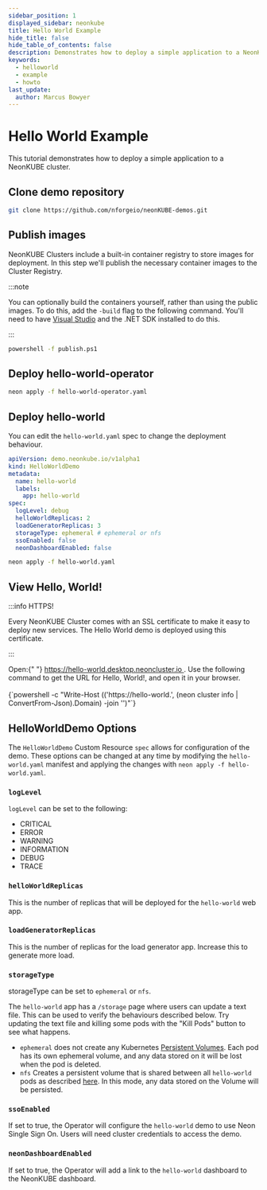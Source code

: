 ```yaml
---
sidebar_position: 1
displayed_sidebar: neonkube
title: Hello World Example
hide_title: false
hide_table_of_contents: false
description: Demonstrates how to deploy a simple application to a NeonKUBE cluster.
keywords:
  - helloworld
  - example
  - howto
last_update:
  author: Marcus Bowyer
---
```



# Hello World Example

This tutorial demonstrates how to deploy a simple application to a NeonKUBE cluster.

## Clone demo repository

```bash
git clone https://github.com/nforgeio/neonKUBE-demos.git
```

## Publish images

NeonKUBE Clusters include a built-in container registry to store images for deployment. In this step we'll publish
the necessary container images to the Cluster Registry.

:::note

You can optionally build the containers yourself, rather than using the public images. To do this, add the `-build` flag to the following
command. You'll need to have [Visual Studio](https://visualstudio.microsoft.com/) and the .NET SDK installed to do this.

:::

```bash
powershell -f publish.ps1
```

## Deploy hello-world-operator

```bash
neon apply -f hello-world-operator.yaml
```

## Deploy hello-world

You can edit the `hello-world.yaml` spec to change the deployment behaviour.

```yaml
apiVersion: demo.neonkube.io/v1alpha1
kind: HelloWorldDemo
metadata:
  name: hello-world
  labels:
    app: hello-world
spec:
  logLevel: debug
  helloWorldReplicas: 2
  loadGeneratorReplicas: 3
  storageType: ephemeral # ephemeral or nfs
  ssoEnabled: false
  neonDashboardEnabled: false
```

```bash
neon apply -f hello-world.yaml
```

## View Hello, World!

:::info HTTPS!

Every NeonKUBE Cluster comes with an SSL certificate to make it easy to deploy new services.
The Hello World demo is deployed using this certificate.

:::

<Tabs groupId="deployment">
  <TabItem value="desktop" label="neonDESKTOP">
    Open:{" "}
    <a href="https://hello-world.desktop.neoncluster.io">
      https://hello-world.desktop.neoncluster.io
    </a>
    .
  </TabItem>
  <TabItem value="kube" label="neonKUBE">
    Use the following command to get the URL for Hello, World!, and open it in
    your browser.
    <br />
    <br />
    <CodeBlock language="bash">
      {`powershell -c "Write-Host (('https://hello-world.', (neon cluster info | ConvertFrom-Json).Domain) -join '')"`}
    </CodeBlock>
  </TabItem>
</Tabs>

## HelloWorldDemo Options

The `HelloWorldDemo` Custom Resource `spec` allows for configuration of the demo. These options can be changed at any time by modifying
the `hello-world.yaml` manifest and applying the changes with `neon apply -f hello-world.yaml`.

### `logLevel`

`logLevel` can be set to the following:

- CRITICAL
- ERROR
- WARNING
- INFORMATION
- DEBUG
- TRACE

### `helloWorldReplicas`

This is the number of replicas that will be deployed for the `hello-world` web app.

### `loadGeneratorReplicas`

This is the number of replicas for the load generator app. Increase this to generate more load.

### `storageType`

storageType can be set to `ephemeral` or `nfs`.

The `hello-world` app has a `/storage` page where users can update a text file. This can be used to verify the behaviours described below.
Try updating the text file and killing some pods with the "Kill Pods" button to see what happens.

- `ephemeral`
  does not create any Kubernetes [Persistent Volumes](https://kubernetes.io/docs/concepts/storage/persistent-volumes/). Each pod has its own ephemeral
  volume, and any data stored on it will be lost when the pod is deleted.
- `nfs`
  Creates a persistent volume that is shared between all `hello-world` pods as described [here](http://localhost:3000/docs/neonkube/volumes-storage#network-file-system).
  In this mode, any data stored on the Volume will be persisted.

### `ssoEnabled`

If set to true, the Operator will configure the `hello-world` demo to use Neon Single Sign On. Users will need cluster credentials to access the demo.

### `neonDashboardEnabled`

If set to true, the Operator will add a link to the `hello-world` dashboard to the NeonKUBE dashboard.
